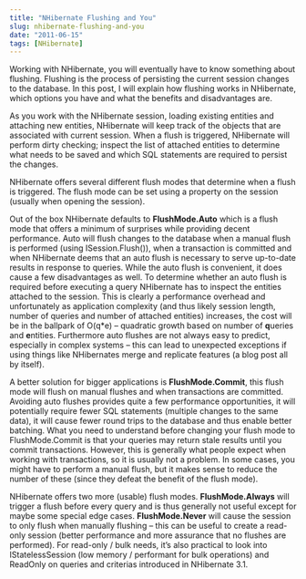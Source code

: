 ```yaml
---
title: "NHibernate Flushing and You"
slug: nhibernate-flushing-and-you
date: "2011-06-15"
tags: [NHibernate]
---
```

Working with NHibernate, you will eventually have to know something about flushing. Flushing is the process of persisting the current session changes to the database. In this post, I will explain how flushing works in NHibernate, which options you have and what the benefits and disadvantages are.
  
As you work with the NHibernate session, loading existing entities and attaching new entities, NHibernate will keep track of the objects that are associated with current session. When a flush is triggered, NHibernate will perform dirty checking; inspect the list of attached entities to determine what needs to be saved and which SQL statements are required to persist the changes.
  
NHibernate offers several different flush modes that determine when a flush is triggered. The flush mode can be set using a property on the session (usually when opening the session).
  
Out of the box NHibernate defaults to **FlushMode.Auto** which is a flush mode that offers a minimum of surprises while providing decent performance. Auto will flush changes to the database when a manual flush is performed (using ISession.Flush()), when a transaction is committed and when NHibernate deems that an auto flush is necessary to serve up-to-date results in response to queries. While the auto flush is convenient, it does cause a few disadvantages as well. To determine whether an auto flush is required before executing a query NHibernate has to inspect the entities attached to the session. This is clearly a performance overhead and unfortunately as application complexity (and thus likely session length, number of queries and number of attached entities) increases, the cost will be in the ballpark of O(q*e) – quadratic growth based on number of **q**ueries and **e**ntities. Furthermore auto flushes are not always easy to predict, especially in complex systems – this can lead to unexpected exceptions if using things like NHibernates merge and replicate features (a blog post all by itself).
  
A better solution for bigger applications is **FlushMode.Commit**, this flush mode will flush on manual flushes and when transactions are committed. Avoiding auto flushes provides quite a few performance opportunities, it will potentially require fewer SQL statements (multiple changes to the same data), it will cause fewer round trips to the database and thus enable better batching. What you need to understand before changing your flush mode to FlushMode.Commit is that your queries may return stale results until you commit transactions. However, this is generally what people expect when working with transactions, so it is usually not a problem. In some cases, you might have to perform a manual flush, but it makes sense to reduce the number of these (since they defeat the benefit of the flush mode).
  
NHibernate offers two more (usable) flush modes. **FlushMode.Always** will trigger a flush before every query and is thus generally not useful except for maybe some special edge cases. **FlushMode.Never** will cause the session to only flush when manually flushing – this can be useful to create a read-only session (better performance and more assurance that no flushes are performed). For read-only / bulk needs, it’s also practical to look into IStatelessSession (low memory / performant for bulk operations) and ReadOnly on queries and criterias introduced in NHibernate 3.1.
